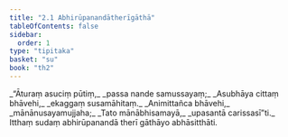 ```yaml
---
title: "2.1 Abhirūpanandātherīgāthā"
tableOfContents: false
sidebar:
  order: 1
type: "tipitaka"
basket: "su"
book: "th2"
---
```



<DynamicBreadcrumb />

<Division number="19" book="th2">

<Paragraph number="39" type="verses" book="th2">
_“Āturaṃ asuciṃ pūtiṃ,_  
_passa nande samussayaṃ;_  
_Asubhāya cittaṃ bhāvehi,_  
_ekaggaṃ susamāhitaṃ._  

</Paragraph>

</Division>
<Division number="20" book="th2">

<Paragraph number="40" type="verses" book="th2">
_Animittañca bhāvehi,_  
_mānānusayamujjaha;_  
_Tato mānābhisamayā,_  
_upasantā carissasī”ti._  

</Paragraph>

<Paragraph number="41" book="th2">
Itthaṃ sudaṃ abhirūpanandā therī gāthāyo abhāsitthāti.
</Paragraph>
</Division>